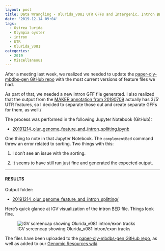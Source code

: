```yaml
---
layout: post
title: Data Wrangling - Olurida_v081 UTR GFFs and Intergenic, Intron BED files
date: '2019-12-14 09:04'
tags:
  - Ostrea lurida
  - Olympia oyster
  - intron
  - UTR
  - Olurida_v081
categories:
  - 2019
  - Miscellaneous
---
```

After a meeting last week, we realized we needed to update the [paper-oly-mbdbs-gen GitHub repo](https://github.com/sr320/paper-oly-mbdbs-gen/tree/master/genome-features) with the most current versions of feature files we had.

As part of that, we needed a new intron GFF file generated. I also realized that the output from the [MAKER annotation from 20190709](https://robertslab.github.io/sams-notebook/posts/2019/2019-07-09-Genome-Annotation-Olurida_v081-with-MAKER-and-Tissue-specific-Transcriptomes-on-Mox/) actually has 3'/5' UTR features, so I decided to separate those out and create separate GFFs for them, as well./

The process was performed in the following Jupyter Notebook (GitHub):

- [20191214_olur_genome_feature_and_intron_splitting.ipynb](https://github.com/RobertsLab/code/blob/master/notebooks/sam/20191214_olur_genome_feature_and_intron_splitting.ipynb)

One thing to note in that Jupyter Notebook. The `complementBed` command threw an error related to sorting. Two things with this:

1. I don't see an issue with the sorting.

2. It seems to have still run just fine and generated the expected output.

---

#### RESULTS

Output folder:

- [20191214_olur_genome_feature_and_intron_splitting/](https://gannet.fish.washington.edu/Atumefaciens/20191214_olur_genome_feature_and_intron_splitting/)


Here's quick glance at IGV visualization of the intron BED file. Things look fine.

![IGV screencap showing Olurida_v081 intron/exon tracks](https://github.com/RobertsLab/sams-notebook/blob/master/images/screencaps/20191214_olur_Olurida_v081_intron_igv.png?raw=true)

The files have been uploaded to the [paper-oly-mbdbs-gen GitHub repo](https://github.com/sr320/paper-oly-mbdbs-gen/tree/master/genome-features), as well as added to our [Genomic Resources wiki](https://github.com/RobertsLab/resources/wiki/Genomic-Resources).
